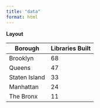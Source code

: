 ```yaml
---
title: "data"
format: html
---
```



**Layout**

| Borough   	| Libraries Built |
|---------------|-----------------|
| Brooklyn  	| 68          	|
| Queens    	| 47          	|
| Staten Island | 33          	|
| Manhattan 	| 24          	|
| The Bronx 	| 11          	|

